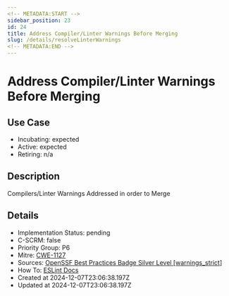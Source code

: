 ```yaml
---
<!-- METADATA:START -->
sidebar_position: 23
id: 24
title: Address Compiler/Linter Warnings Before Merging
slug: /details/resolveLinterWarnings
<!-- METADATA:END -->
---
```


<!-- TITLE:START -->
# Address Compiler/Linter Warnings Before Merging
<!-- TITLE:END -->

## Use Case
<!-- LEVELS:START -->
- Incubating: expected
- Active: expected
- Retiring: n/a
<!-- LEVELS:END -->

<!-- DESCRIPTION:START -->
## Description
Compilers/Linter Warnings Addressed in order to Merge
<!-- DESCRIPTION:END -->

<!-- DETAILS:START -->
## Details
- Implementation Status: pending
- C-SCRM: false
- Priority Group: P6
- Mitre: [CWE-1127](https://cwe.mitre.org/data/definitions/1127.html)
- Sources: [OpenSSF Best Practices Badge Silver Level [warnings_strict]](https://www.bestpractices.dev/en/criteria?details=true&rationale=true#1.warnings_strict)
- How To: [ESLint Docs](https://eslint.org/docs/latest/use/getting-started#installation-and-usage)
- Created at 2024-12-07T23:06:38.197Z
- Updated at 2024-12-07T23:06:38.197Z
<!-- DETAILS:END -->
